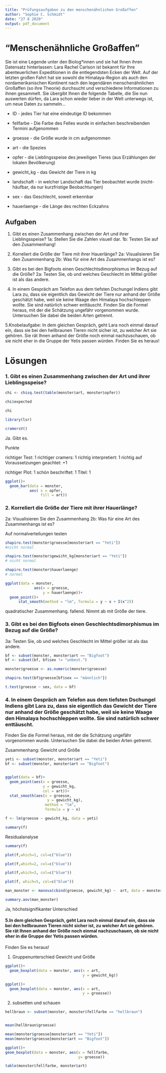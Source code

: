 ```yaml
---
title: "Prüfungsaufgaben zu den menschenähnlichen Großaffen"
author: "Sophie C. Schmidt"
date: "27 8 2020"
output: pdf_document
---
```


# "Menschenähnliche Großaffen"


Sie ist eine Legende unter den Biolog*innen und sie hat Ihnen ihren Datensatz hinterlassen: Lara Rachel Carlson ist bekannt für Ihre abenteuerlichen Expeditionen in die entlegendsten Ecken der Welt. 
Auf der letzten großen Fahrt hat sie sowohl die Himalaya-Region als auch den nordamerikanischen Kontinent nach den legendären menschenähnlichen Großaffen (so ihre Theorie) durchsucht und verschiedene Informationen zu ihnen gesammelt. Sie übergibt Ihnen die folgende Tabelle, die Sie nun auswerten dürfen, da Lara schon wieder lieber in der Welt unterwegs ist, um neue Daten zu sammeln...

 - ID - jedes Tier hat eine eindeutige ID bekommen
 
 - fellfarbe - Die Farbe des Felles wurde in einfachen beschreibenden Termini aufgenommen
 
 - groesse - die Größe wurde in cm aufgenommen
 
 - art - die Spezies
 
 - opfer - die Lieblingsspeise des jeweiligen Tieres (aus Erzählungen der lokalen Bevölkerung)
 
 - gewicht_kg - das Gewicht der Tiere in kg
 
 - landschaft - in welcher Landschaft das Tier beobachtet wurde (nicht-häufbar, da nur kurzfristige Beobachtungen)
 
 - sex - das Geschlecht, soweit erkennbar
 
 - hauerlaenge - die Länge des rechten Eckzahns
 
## Aufgaben

1. Gibt es einen Zusammenhang zwischen der Art und ihrer Lieblingsspeise?
  1a: Stellen Sie die Zahlen visuell dar.
  1b: Testen Sie auf den Zusammenhang!
  
2. Korreliert die Größe der Tiere mit ihrer Hauerlänge?
2a: Visualisieren Sie den Zusammenhang
2b: Was für eine Art des Zusammenhangs ist es?

3. Gibt es bei den Bigfoots einen Geschlechtsdimorphismus im Bezug auf die Größe? 
  2a: Testen Sie, ob und welches Geschlecht im Mittel größer ist als das andere.


4. In einem Gespräch am Telefon aus dem tiefsten Dschungel Indiens gibt Lara zu, dass sie eigentlich das Gewicht der Tiere nur anhand der Größe geschätzt habe, weil sie keine Waage den Himalaya hochschleppen wollte. Sie sind natürlich schwer enttäuscht.
Finden Sie die Formel heraus, mit der die Schätzung ungefähr vorgenommen wurde. Untersuchen Sie dabei die beiden Arten getrennt.

5.Knobelaufgabe: 
In dem gleichen Gespräch, geht Lara noch einmal darauf ein, dass sie bei den hellbraunen Tieren nicht sicher ist, zu welcher Art sie gehören. Sie rät Ihnen anhand der Größe noch einmal nachzuschauen, ob sie nicht eher in die Gruppe der Yetis passen würden. Finden Sie es heraus!



# Lösungen

### 1. Gibt es einen Zusammenhang zwischen der Art und ihrer Lieblingsspeise?

```r
chi <- chisq.test(table(monster$art, monster$opfer))

chi$expected

chi

library(lsr)

cramersV()
```

Ja. Gibt es.

Punkte

richtiger Test: 1
richtiger cramers: 1
richtig interpretiert: 1
richtig auf Voraussetzungen geachtet: +1

richtiger Plot: 1
schön beschriftet: 1
Titel: 1


```r
ggplot()+
  geom_bar(data = monster,
           aes( x = opfer,
                fill = art))
```


### 2. Korreliert die Größe der Tiere mit ihrer Hauerlänge?
2a: Visualisieren Sie den Zusammenhang
2b: Was für eine Art des Zusammenhangs ist es?


Auf normalverteilungen testen
```r
shapiro.test(monster$groesse[monster$art == "Yeti"])
#nicht normal

shapiro.test(monster$gewicht_kg[monster$art == "Yeti"])
# nicht normal

shapiro.test(monster$hauerlaenge)
# normal

```


```r
ggplot(data = monster,
             aes(x = groesse,
                 y = hauerlaenge))+
  geom_point()+
      stat_smooth(method = "lm", formula = y ~ x + I(x^2))

```
quadratischer Zusammenhang. fallend. Nimmt ab mit Größe der tiere.


### 3. Gibt es bei den Bigfoots einen Geschlechtsdimorphismus im Bezug auf die Größe? 
  3a: Testen Sie, ob und welches Geschlecht im Mittel größer ist als das andere.

```r
bf <- subset(monster, monster$art == "Bigfoot")
bf <- subset(bf, bf$sex != "unbest.")

monster$groesse <- as.numeric(monster$groesse)

shapiro.test(bf$groesse[bf$sex == "männlich"])

t.test(groesse ~ sex, data = bf)

```




### 4. In einem Gespräch am Telefon aus dem tiefsten Dschungel Indiens gibt Lara zu, dass sie eigentlich das Gewicht der Tiere nur anhand der Größe geschätzt habe, weil sie keine Waage den Himalaya hochschleppen wollte. Sie sind natürlich schwer enttäuscht.
Finden Sie die Formel heraus, mit der die Schätzung ungefähr vorgenommen wurde. Untersuchen Sie dabei die beiden Arten getrennt.

Zusammenhang: Gewicht und Größe 
```r

yeti <- subset(monster, monster$art == "Yeti")
bf <- subset(monster, monster$art == "Bigfoot")


ggplot(data = bf)+
  geom_point(aes(x = groesse,
                 y = gewicht_kg,
                 col = art))+
  stat_smooth(aes(x = groesse,
                   y = gewicht_kg),
                  method = "lm", 
                  formula = y ~ x)

f <- lm(groesse ~ gewicht_kg, data = yeti)

summary(f)
```

Residualanalyse

```r
summary(f)

plot(f,which=1, col=c("blue"))

plot(f,which=2, col=c("blue"))

plot(f,which=3, col=c("blue"))

plot(f, which=5, col=c("blue")) 

```


```r
man_monster <- manova(cbind(groesse, gewicht_kg) ~  art, data = monster)

summary.aov(man_monster)
```
Ja, höchstsignifikanter Unterschied



#### 5.In dem gleichen Gespräch, geht Lara noch einmal darauf ein, dass sie bei den hellbraunen Tieren nicht sicher ist, zu welcher Art sie gehören. Sie rät Ihnen anhand der Größe noch einmal nachzuschauen, ob sie nicht eher in die Gruppe der Yetis passen würden.

Finden Sie es heraus!


1. Gruppenunterschied Gewicht und Größe
```r
ggplot()+
  geom_boxplot(data = monster, aes(x = art,
                                   y = gewicht_kg))

ggplot()+
  geom_boxplot(data = monster, aes(x = art,
                                   y = groesse))
```

2. subsetten und schauen
```r
hellbraun <- subset(monster, monster$fellfarbe == "hellbraun")


mean(hellbraun$groesse)

mean(monster$groesse[monster$art == "Yeti"])
mean(monster$groesse[monster$art == "Bigfoot"])

ggplot()+
geom_boxplot(data = monster, aes(x = fellfarbe,
                                 y= groesse))
```


```r
table(monster$fellfarbe, monster$art)

```



